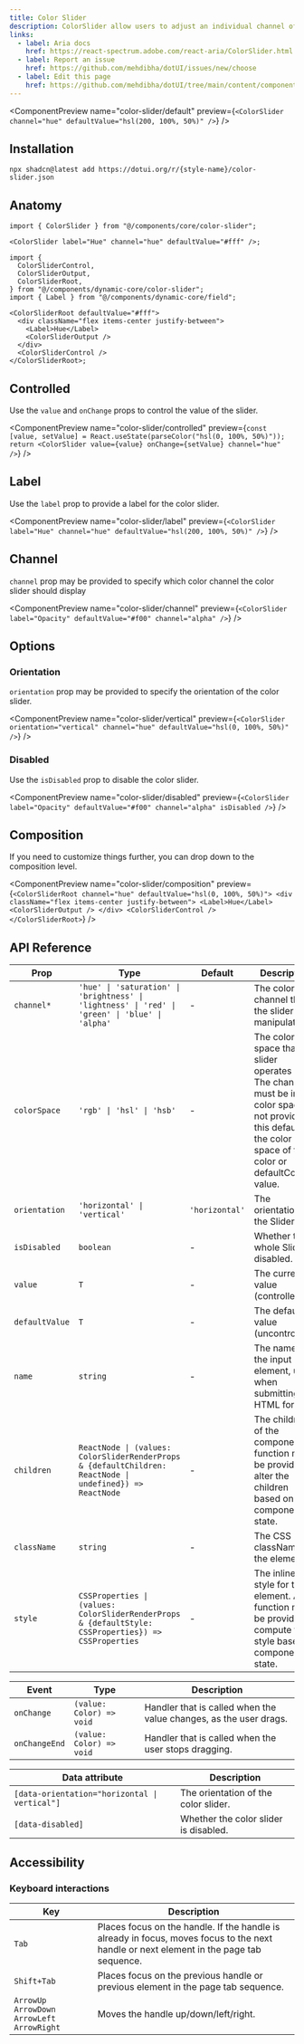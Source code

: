 ```yaml
---
title: Color Slider
description: ColorSlider allow users to adjust an individual channel of a color value.
links:
  - label: Aria docs
    href: https://react-spectrum.adobe.com/react-aria/ColorSlider.html
  - label: Report an issue
    href: https://github.com/mehdibha/dotUI/issues/new/choose
  - label: Edit this page
    href: https://github.com/mehdibha/dotUI/tree/main/content/components/colors/color-slider.mdx?plain=1
---
```


<ComponentPreview
  name="color-slider/default"
  preview={`<ColorSlider channel="hue" defaultValue="hsl(200, 100%, 50%)" />`}
/>

## Installation

```package-install
npx shadcn@latest add https://dotui.org/r/{style-name}/color-slider.json
```

## Anatomy

```tsx
import { ColorSlider } from "@/components/core/color-slider";

<ColorSlider label="Hue" channel="hue" defaultValue="#fff" />;
```

```tsx
import {
  ColorSliderControl,
  ColorSliderOutput,
  ColorSliderRoot,
} from "@/components/dynamic-core/color-slider";
import { Label } from "@/components/dynamic-core/field";

<ColorSliderRoot defaultValue="#fff">
  <div className="flex items-center justify-between">
    <Label>Hue</Label>
    <ColorSliderOutput />
  </div>
  <ColorSliderControl />
</ColorSliderRoot>;
```

## Controlled

Use the `value` and `onChange` props to control the value of the slider.

<ComponentPreview
  name="color-slider/controlled"
  preview={`const [value, setValue] = React.useState(parseColor("hsl(0, 100%, 50%)"));
  return <ColorSlider value={value} onChange={setValue} channel="hue" />`}
/>

## Label

Use the `label` prop to provide a label for the color slider.

<ComponentPreview
  name="color-slider/label"
  preview={`<ColorSlider label="Hue" channel="hue" defaultValue="hsl(200, 100%, 50%)" />`}
/>

## Channel

`channel` prop may be provided to specify which color channel the color slider should display

<ComponentPreview
  name="color-slider/channel"
  preview={`<ColorSlider label="Opacity" defaultValue="#f00" channel="alpha" />`}
/>

## Options

### Orientation

`orientation` prop may be provided to specify the orientation of the color slider.

<ComponentPreview
  name="color-slider/vertical"
  preview={`<ColorSlider orientation="vertical" channel="hue" defaultValue="hsl(0, 100%, 50%)" />`}
/>

### Disabled

Use the `isDisabled` prop to disable the color slider.

<ComponentPreview
  name="color-slider/disabled"
  preview={`<ColorSlider label="Opacity" defaultValue="#f00" channel="alpha" isDisabled />`}
/>

## Composition

If you need to customize things further, you can drop down to the composition level.

<ComponentPreview
  name="color-slider/composition"
  preview={`<ColorSliderRoot channel="hue" defaultValue="hsl(0, 100%, 50%)">
    <div className="flex items-center justify-between">
      <Label>Hue</Label>
      <ColorSliderOutput />
    </div>
    <ColorSliderControl />
  </ColorSliderRoot>`}
/>

## API Reference

| Prop           | Type                                                                                                     | Default        | Description                                                                                                                                                                 |
| -------------- | -------------------------------------------------------------------------------------------------------- | -------------- | --------------------------------------------------------------------------------------------------------------------------------------------------------------------------- |
| `channel*`     | `'hue' \| 'saturation' \| 'brightness' \| 'lightness' \| 'red' \| 'green' \| 'blue' \| 'alpha'`          | -              | The color channel that the slider manipulates.                                                                                                                              |
| `colorSpace`   | `'rgb' \| 'hsl' \| 'hsb'`                                                                                | -              | The color space that the slider operates in. The channel must be in this color space. If not provided, this defaults to the color space of the color or defaultColor value. |
| `orientation`  | `'horizontal' \| 'vertical'`                                                                             | `'horizontal'` | The orientation of the Slider.                                                                                                                                              |
| `isDisabled`   | `boolean`                                                                                                | -              | Whether the whole Slider is disabled.                                                                                                                                       |
| `value`        | `T`                                                                                                      | -              | The current value (controlled).                                                                                                                                             |
| `defaultValue` | `T`                                                                                                      | -              | The default value (uncontrolled).                                                                                                                                           |
| `name`         | `string`                                                                                                 | -              | The name of the input element, used when submitting an HTML form.                                                                                                           |
| `children`     | `ReactNode \| (values: ColorSliderRenderProps & {defaultChildren: ReactNode \| undefined}) => ReactNode` | -              | The children of the component. A function may be provided to alter the children based on component state.                                                                   |
| `className`    | `string`                                                                                                 | -              | The CSS className for the element.                                                                                                                                          |
| `style`        | `CSSProperties \| (values: ColorSliderRenderProps & {defaultStyle: CSSProperties}) => CSSProperties`     | -              | The inline style for the element. A function may be provided to compute the style based on component state.                                                                 |

| Event         | Type                     | Description                                                       |
| ------------- | ------------------------ | ----------------------------------------------------------------- |
| `onChange`    | `(value: Color) => void` | Handler that is called when the value changes, as the user drags. |
| `onChangeEnd` | `(value: Color) => void` | Handler that is called when the user stops dragging.              |

| Data attribute                                | Description                           |
| --------------------------------------------- | ------------------------------------- |
| `[data-orientation="horizontal \| vertical"]` | The orientation of the color slider.  |
| `[data-disabled]`                             | Whether the color slider is disabled. |

## Accessibility

### Keyboard interactions

| Key                                            | Description                                                                                                                             |
| ---------------------------------------------- | --------------------------------------------------------------------------------------------------------------------------------------- |
| `Tab`                                          | Places focus on the handle. If the handle is already in focus, moves focus to the next handle or next element in the page tab sequence. |
| `Shift+Tab`                                    | Places focus on the previous handle or previous element in the page tab sequence.                                                       |
| `ArrowUp` `ArrowDown` `ArrowLeft` `ArrowRight` | Moves the handle up/down/left/right.                                                                                                    |
